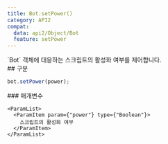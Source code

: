 ```yaml
---
title: Bot.setPower()
category: API2
compat:
  data: api2/Object/Bot
  feature: setPower
---
```


<Section>
  `Bot` 객체에 대응하는 스크립트의 활성화 여부를 제어합니다.
</Section>
<Section>
  ## 구문

  ~~~js
  bot.setPower(power);
  ~~~

  <Section>
    ### 매개변수

    <ParamList>
      <ParamItem param={"power"} type={"Boolean"}>
        스크립트의 활성화 여부
      </ParamItem>
    </ParamList>
  </Section>
</Section>